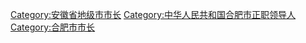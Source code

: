 [[Category:安徽省地级市市长|Category:安徽省地级市市长]]
[[Category:中华人民共和国合肥市正职领导人|Category:中华人民共和国合肥市正职领导人]]
[[Category:合肥市市长|Category:合肥市市长]]